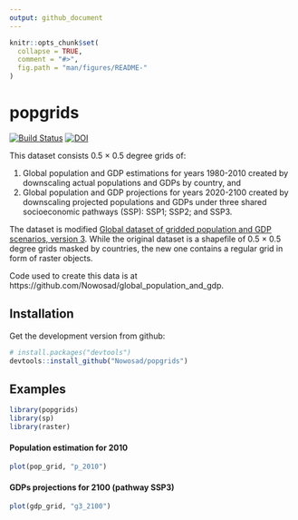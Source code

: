 ```yaml
---
output: github_document
---
```


<!-- README.md is generated from README.Rmd. Please edit that file -->

```r
knitr::opts_chunk$set(
  collapse = TRUE,
  comment = "#>",
  fig.path = "man/figures/README-"
)
```

# popgrids

[![Build Status](https://travis-ci.org/Nowosad/popgrids.png?branch=master)](https://travis-ci.org/Nowosad/popgrids)
[![DOI](https://zenodo.org/badge/119410715.svg)](https://zenodo.org/badge/latestdoi/119410715)

This dataset consists 0.5 × 0.5 degree grids of: 

1. Global population and GDP estimations for years 1980-2010 created by downscaling actual populations and GDPs by country, and
2. Global population and GDP projections for years 2020-2100 created by downscaling projected populations and GDPs under three shared socioeconomic pathways (SSP): SSP1; SSP2; and SSP3.

The dataset is modified [Global dataset of gridded population and GDP scenarios, version 3](http://www.cger.nies.go.jp/gcp/population-and-gdp.html). 
While the original dataset is a shapefile of 0.5 × 0.5 degree grids masked by countries, the new one contains a regular grid in form of raster objects.

Code used to create this data is at https://github.com/Nowosad/global_population_and_gdp.

## Installation

Get the development version from github:

```r
# install.packages("devtools")
devtools::install_github("Nowosad/popgrids")
```

## Examples

```r
library(popgrids)
library(sp)
library(raster)
```

#### Population estimation for 2010

```r
plot(pop_grid, "p_2010")
```

#### GDPs projections for 2100 (pathway SSP3)

```r
plot(gdp_grid, "g3_2100")
```
